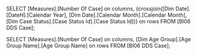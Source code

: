 SELECT [Measures].[Number Of Case] on columns,
{crossjoin([Dim Date].[DateH].[Calendar Year], [Dim Date].[Calendar Month].[Calendar Month],
 [Dim Case Status].[Case Status Id].[Case Status Id])} on rows
FROM [BI06 DDS Case];

SELECT [Measures].[Number Of Case] on columns,
[Dim Age Group].[Age Group Name].[Age Group Name] on rows
FROM [BI06 DDS Case];